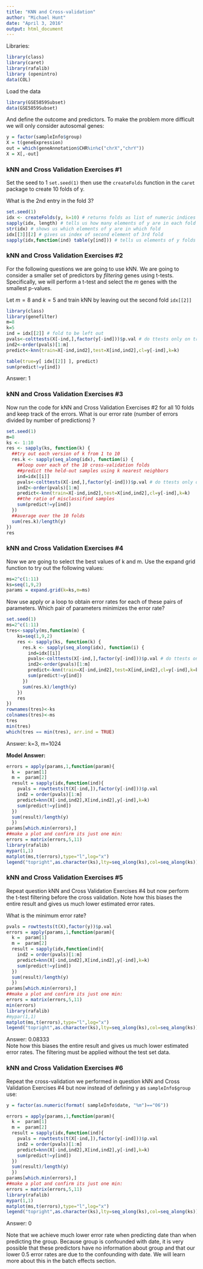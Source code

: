 ```yaml
---
title: "KNN and Cross-validation"
author: "Michael Hunt"
date: "April 3, 2016"
output: html_document
---
```


Libraries:

```r
library(class)
library(caret)
library(rafalib)
library (openintro)
data(COL)
```

Load the data

```r
library(GSE5859Subset)
data(GSE5859Subset)
```
And define the outcome and predictors. To make the problem more difficult we will only consider autosomal genes:

```r
y = factor(sampleInfo$group)
X = t(geneExpression)
out = which(geneAnnotation$CHR%in%c("chrX","chrY"))
X = X[,-out]
```
### kNN and Cross Validation Exercises #1

Set the seed to 1 `set.seed(1)` then use the `createFolds` function in the `caret` package to create 10 folds of y.

What is the 2nd entry in the fold 3?

```r
set.seed(1)
idx <- createFolds(y, k=10) # returns folds as list of numeric indices
sapply(idx, length) # tells us how many elements of y are in each fold
str(idx) # shows us which elements of y are in which fold
idx[[3]][2] # gives us index of second element of 3rd fold
sapply(idx,function(ind) table(y[ind])) # tells us elements of y folds - justs 1s and 0s
```
### kNN and Cross Validation Exercises #2

For the following questions we are going to use kNN. We are going to consider a smaller set of predictors by _filtering_ genes using t-tests. Specifically, we will perform a t-test and select the $m$ genes with the smallest p-values.

Let $m=8$ and $k=5$ and train kNN by leaving out the second fold `idx[[2]]`


```r
library(class)
library(genefilter)
m=8
k=5
ind = idx[[2]] # fold to be left out
pvals<-colttests(X[-ind,],factor(y[-ind]))$p.val # do ttests only on train set
ind2<-order(pvals)[1:m]
predict<-knn(train=X[-ind,ind2],test=X[ind,ind2],cl=y[-ind],k=k)

table(true=y[ idx[[2]] ], predict)
sum(predict!=y[ind])
```
Answer: 1

### kNN and Cross Validation Exercises #3

Now run the code for kNN and Cross Validation Exercises #2 for all 10 folds and keep track of the errors. What is our error rate (number of errors divided by number of predictions) ?

```r
set.seed(1)
m=8
ks <- 1:10
res <- sapply(ks, function(k) {
  ##try out each version of k from 1 to 10
  res.k <- sapply(seq_along(idx), function(i) {
    ##loop over each of the 10 cross-validation folds
    ##predict the held-out samples using k nearest neighbors
    ind=idx[[i]]
    pvals<-colttests(X[-ind,],factor(y[-ind]))$p.val # do ttests only on train set
    ind2<-order(pvals)[1:m]
    predict<-knn(train=X[-ind,ind2],test=X[ind,ind2],cl=y[-ind],k=k)
    ##the ratio of misclassified samples
    sum(predict!=y[ind])
  })
  ##average over the 10 folds
  sum(res.k)/length(y)
})
res
```
### kNN and Cross Validation Exercises #4

Now we are going to select the best values of k and m. Use the expand grid function to try out the following values:

```r
ms=2^c(1:11)
ks=seq(1,9,2)
params = expand.grid(k=ks,m=ms)
```
Now use apply or a loop to obtain error rates for each of these pairs of parameters. Which pair of parameters minimizes the error rate?

```r
set.seed(1)
ms=2^c(1:11)
tres<-sapply(ms,function(m) {
    ks=seq(1,9,2)
    res <- sapply(ks, function(k) {
      res.k <- sapply(seq_along(idx), function(i) {
        ind=idx[[i]]
        pvals<-colttests(X[-ind,],factor(y[-ind]))$p.val # do ttests only on train set
        ind2<-order(pvals)[1:m]
        predict<-knn(train=X[-ind,ind2],test=X[ind,ind2],cl=y[-ind],k=k)
        sum(predict!=y[ind])
      })
      sum(res.k)/length(y)
    })
    res
})
rownames(tres)<-ks
colnames(tres)<-ms
tres
min(tres)
which(tres == min(tres), arr.ind = TRUE)
```
Answer: k=3, m=1024

__Model Answer:__

```r
errors = apply(params,1,function(param){
  k =  param[1]
  m =  param[2]
  result = sapply(idx,function(ind){
    pvals = rowttests(t(X[-ind,]),factor(y[-ind]))$p.val
    ind2 = order(pvals)[1:m]
    predict=knn(X[-ind,ind2],X[ind,ind2],y[-ind],k=k)
    sum(predict!=y[ind])
  })
  sum(result)/length(y)
  })
params[which.min(errors),]
##make a plot and confirm its just one min:
errors = matrix(errors,5,11)
library(rafalib)
mypar(1,1)
matplot(ms,t(errors),type="l",log="x")
legend("topright",as.character(ks),lty=seq_along(ks),col=seq_along(ks))
```

### kNN and Cross Validation Exercises #5

Repeat question kNN and Cross Validation Exercises #4 but now perform the t-test filtering before the cross validation. Note how this biases the entire result and gives us much lower estimated error rates.

What is the minimum error rate?

```r
pvals = rowttests(t(X),factor(y))$p.val
errors = apply(params,1,function(param){
  k =  param[1]
  m =  param[2]
  result = sapply(idx,function(ind){
    ind2 = order(pvals)[1:m]
    predict=knn(X[-ind,ind2],X[ind,ind2],y[-ind],k=k)
    sum(predict!=y[ind])
  })
  sum(result)/length(y)
  })
params[which.min(errors),]
##make a plot and confirm its just one min:
errors = matrix(errors,5,11)
min(errors)
library(rafalib)
#mypar(1,1)
matplot(ms,t(errors),type="l",log="x")
legend("topright",as.character(ks),lty=seq_along(ks),col=seq_along(ks))
```
  
Answer: 0.08333  
Note how this biases the entire result and gives us much lower estimated error rates. The filtering must be applied without the test set data.  

### kNN and Cross Validation Exercises #6

Repeat the cross-validation we performed in question kNN and Cross Validation Exercises #4 but now instead of defining y as `sampleInfo$group` use:

```r
y = factor(as.numeric(format( sampleInfo$date, "%m")=="06"))
```
```r
errors = apply(params,1,function(param){
  k =  param[1]
  m =  param[2]
  result = sapply(idx,function(ind){
    pvals = rowttests(t(X[-ind,]),factor(y[-ind]))$p.val
    ind2 = order(pvals)[1:m]
    predict=knn(X[-ind,ind2],X[ind,ind2],y[-ind],k=k)
    sum(predict!=y[ind])
  })
  sum(result)/length(y)
  })
params[which.min(errors),]
##make a plot and confirm its just one min:
errors = matrix(errors,5,11)
library(rafalib)
mypar(1,1)
matplot(ms,t(errors),type="l",log="x")
legend("topright",as.character(ks),lty=seq_along(ks),col=seq_along(ks))
```
  
Answer: 0

Note that we achieve much lower error rate when predicting date than when predicting the group. Because group is confounded with date, it is very possible that these predictors have no information about group and that our lower 0.5 error rates are due to the confounding with date. We will learn more about this in the batch effects section.